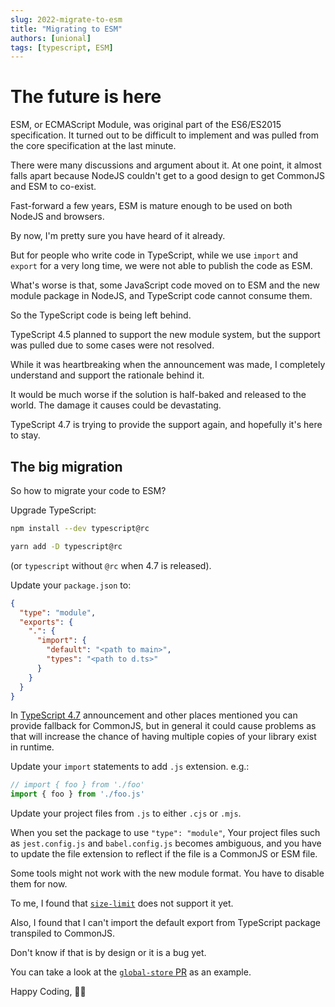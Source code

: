 ```yaml
---
slug: 2022-migrate-to-esm
title: "Migrating to ESM"
authors: [unional]
tags: [typescript, ESM]
---
```


# The future is here

ESM, or ECMAScript Module, was original part of the ES6/ES2015 specification.
It turned out to be difficult to implement and was pulled from the core specification at the last minute.

There were many discussions and argument about it.
At one point, it almost falls apart because NodeJS couldn't get to a good design to get CommonJS and ESM to co-exist.

Fast-forward a few years, ESM is mature enough to be used on both NodeJS and browsers.

By now, I'm pretty sure you have heard of it already.

But for people who write code in TypeScript, while we use `import` and `export` for a very long time,
we were not able to publish the code as ESM.

What's worse is that, some JavaScript code moved on to ESM and the new module package in NodeJS,
and TypeScript code cannot consume them.

So the TypeScript code is being left behind.

TypeScript 4.5 planned to support the new module system,
but the support was pulled due to some cases were not resolved.

While it was heartbreaking when the announcement was made,
I completely understand and support the rationale behind it.

It would be much worse if the solution is half-baked and released to the world.
The damage it causes could be devastating.

TypeScript 4.7 is trying to provide the support again,
and hopefully it's here to stay.

## The big migration

So how to migrate your code to ESM?

Upgrade TypeScript:

```sh
npm install --dev typescript@rc

yarn add -D typescript@rc
```

(or `typescript` without `@rc` when 4.7 is released).

Update your `package.json` to:

```json
{
  "type": "module",
  "exports": {
    ".": {
      "import": {
        "default": "<path to main>",
        "types": "<path to d.ts>"
      }
    }
  }
}
```

In [TypeScript 4.7] announcement and other places mentioned you can provide fallback for CommonJS,
but in general it could cause problems as that will increase the chance of having multiple copies of your library exist in runtime.

Update your `import` statements to add `.js` extension.
e.g.:

```ts
// import { foo } from './foo'
import { foo } from './foo.js'
```

Update your project files from `.js` to either `.cjs` or `.mjs`.

When you set the package to use `"type": "module"`,
Your project files such as `jest.config.js` and `babel.config.js` becomes ambiguous,
and you have to update the file extension to reflect if the file is a CommonJS or ESM file.

Some tools might not work with the new module format.
You have to disable them for now.

To me, I found that [`size-limit`] does not support it yet.

Also, I found that I can't import the default export from TypeScript package transpiled to CommonJS.

Don't know if that is by design or it is a bug yet.

You can take a look at the [`global-store` PR] as an example.

Happy Coding, 🧑‍💻

[`global-store` PR]: https://github.com/unional/global-store/tree/esm
[`size-limit`]: https://github.com/ai/size-limit
[TypeScript 4.7]: https://devblogs.microsoft.com/typescript/announcing-typescript-4-7-rc/
